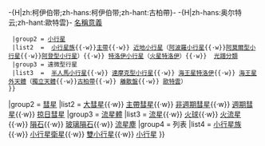 -{H|zh:柯伊伯带;zh-hans:柯伊伯带;zh-hant:古柏帶}-
-{H|zh-hans:奥尔特云;zh-hant:歐特雲}-{{Navbox
|name = 小天體
|title = [[太陽系小天體]]
|state  = {{{state<includeonly>|autocollapse</includeonly>}}}
| listclass = hlist
| basestyle = text-align: center;

|group1 = [[微型行星]]
|list1 =  {{Navbox subgroups
  |groupstyle = width:6em;
  |group1 = 
  |list1  = {{nowrap begin}} [[小行星序號|序號]]{{·w}} [[小行星衛星|衛星]]{{·w}} [[小行星名稱意義|名稱意義]]{{nowrap end}}
  |group2 = [[小行星]]
  |list2  = {{nowrap begin}} [[小行星族]]{{·w}}[[小行星帶|主帶]]{{·w}} [[近地小行星]]（[[阿波羅小行星]]{{·w}}[[阿莫爾型小行星]]{{·w}}[[阿登型小行星]]）{{·w}} [[特洛伊小行星]]（[[火星特洛伊]]）{{·w}}  [[小行星光譜分類|光譜分類]]{{nowrap end}}
  |group3 = 遠微型行星
  |list3  = {{nowrap begin}} [[半人馬小行星]]{{·w}} [[達摩克型小行星]]{{·w}} [[海王星特洛伊]]{{·w}} [[海王星外天體]]（[[獨立天體]]{{·w}}[[古柏帶]]{{·w}} [[離散盤]]{{·w}} [[歐特雲]]）{{nowrap end}}
 }}
|group2 = [[彗星]]
|list2 = [[大彗星]]{{·w}} [[主帶彗星]]{{·w}} [[非週期彗星列表|非週期彗星]]{{·w}} [[週期彗星列表|週期彗星]]{{·w}} [[掠日彗星]]
|group3 = [[流星體]]
|list3 = [[流星]]{{·w}} [[流星體#火球|火球]]{{·w}} [[流星體#火流星|火流星]]{{·w}} [[隕石]]{{·w}} [[玻璃隕石]]{{·w}} [[流星體#流星塵|流星塵]]
|group4 = 列表
|list4 = [[:分類:小行星族|小行星族]]{{·w}} [[小行星衛星列表|小行星衛星]]{{·w}} [[雙小行星]]{{·w}} [[小行星列表|小行星]]
}}<noinclude>
{{Documentation}}
</noinclude>